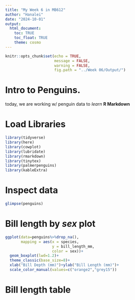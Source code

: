 ```yaml
---
title: "My Week 6 in MB612"
author: "Hanalei"
date: "2024-10-01"
output: 
  html_document:
    toc: TRUE
    toc_float: TRUE
    theme: cosmo
---
```


```r
knitr::opts_chunk$set(echo = TRUE,
                      message = FALSE,
                      warning = FALSE,
                      fig.path = "../Week 06/Output/")
```

# Intro to Penguins. 
today, we are working w/ penguin data to *learn* **R Markdown**

# Load Libraries
```r
library(tidyverse)
library(here)
library(cowplot)
library(lubridate)
library(rmarkdown)
library(tinytex)
library(palmerpenguins)
library(kableExtra)
```

# Inspect data
```r
glimpse(penguins)
```

# Bill length by *sex* plot
```r
ggplot(data=penguins%>%drop_na(), 
       mapping = aes(x = species,
                     y = bill_length_mm,
                     color = sex))+
  geom_boxplot(lwd=1.2)+
  theme_classic(base_size=8)+
  xlab("Bill Depth (mm)")+ylab("Bill Length (mm)")+
  scale_color_manual(values=c("orange2","grey15"))
```
# Bill length table
